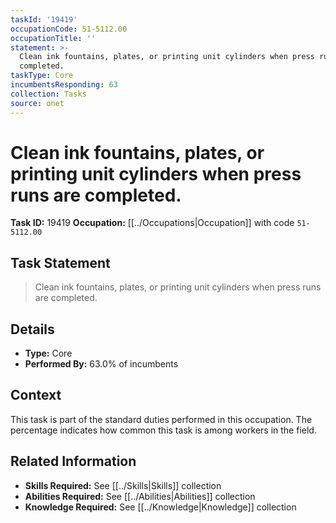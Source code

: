 ```yaml
---
taskId: '19419'
occupationCode: 51-5112.00
occupationTitle: ''
statement: >-
  Clean ink fountains, plates, or printing unit cylinders when press runs are
  completed.
taskType: Core
incumbentsResponding: 63
collection: Tasks
source: onet
---
```

# Clean ink fountains, plates, or printing unit cylinders when press runs are completed.

**Task ID:** 19419
**Occupation:** [[../Occupations|Occupation]] with code `51-5112.00`

## Task Statement

> Clean ink fountains, plates, or printing unit cylinders when press runs are completed.

## Details

- **Type:** Core
- **Performed By:** 63.0% of incumbents

## Context

This task is part of the standard duties performed in this occupation. The percentage indicates how common this task is among workers in the field.

## Related Information

- **Skills Required:** See [[../Skills|Skills]] collection
- **Abilities Required:** See [[../Abilities|Abilities]] collection
- **Knowledge Required:** See [[../Knowledge|Knowledge]] collection
